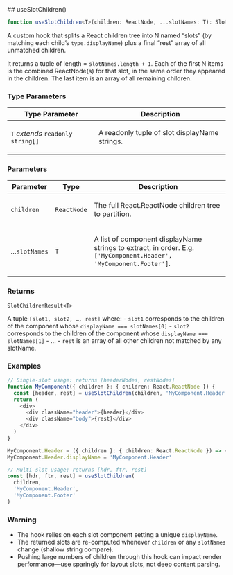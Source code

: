
[//]: # (Do not edit directly)
[//]: # (Generated by the Cocokits TypeDoc custom theme)



<Meta title='Utils/Use Slot Children'/>
<MdxPage breadcrumb='Utils' title='Use Slot Children' tocItems={tocItems} hideThemeSwitcher={true}>
<div>
</div><div id="selection_useslotchildren">
## useSlotChildren()

```ts
function useSlotChildren<T>(children: ReactNode, ...slotNames: T): SlotChildrenResult<T>
```

A custom hook that splits a React children tree into N named “slots” (by
matching each child’s `type.displayName`) plus a final “rest” array of all
unmatched children.

It returns a tuple of length = `slotNames.length + 1`. Each of the first N
items is the combined ReactNode(s) for that slot, in the same order they
appeared in the children. The last item is an array of all remaining children.

### Type Parameters

<div class="arg-type-table-wrapper">
<table class="arg-type-table arg-type-table--full-width">
<thead>
<tr>
<th>Type Parameter</th>
<th class="description-column">Description</th>
</tr>
</thead>
<tbody>
<tr>
<td>

`T` *extends* `readonly string[]`

</td>
<td>

A readonly tuple of slot displayName strings.

</td>
</tr>
</tbody>
</table>
</div>

### Parameters

<div class="arg-type-table-wrapper">
<table class="arg-type-table arg-type-table--full-width">
<thead>
<tr>
<th>Parameter</th>
<th>Type</th>
<th class="description-column">Description</th>
</tr>
</thead>
<tbody>
<tr>
<td>

`children`

</td>
<td>

`ReactNode`

</td>
<td>

The full React.ReactNode children tree to partition.

</td>
</tr>
<tr>
<td>

...`slotNames`

</td>
<td>

`T`

</td>
<td>

A list of component displayName strings to extract, in order.
  E.g. `['MyComponent.Header', 'MyComponent.Footer']`.

</td>
</tr>
</tbody>
</table>
</div>

### Returns

`SlotChildrenResult<T>`

A tuple `[slot1, slot2, …, rest]` where:
    - `slot1` corresponds to the children of the component whose
      `displayName === slotNames[0]`
    - `slot2` corresponds to the children of the component whose
      `displayName === slotNames[1]`
    - …
    - `rest` is an array of all other children not matched by any slotName.

### Examples

```ts
// Single-slot usage: returns [headerNodes, restNodes]
function MyComponent({ children }: { children: React.ReactNode }) {
  const [header, rest] = useSlotChildren(children, 'MyComponent.Header')
  return (
    <div>
      <div className="header">{header}</div>
      <div className="body">{rest}</div>
    </div>
  )
}

MyComponent.Header = ({ children }: { children: React.ReactNode }) => <>{children}</>
MyComponent.Header.displayName = 'MyComponent.Header'
```

```ts
// Multi-slot usage: returns [hdr, ftr, rest]
const [hdr, ftr, rest] = useSlotChildren(
  children,
  'MyComponent.Header',
  'MyComponent.Footer'
)
```

### Warning

- The hook relies on each slot component setting a unique `displayName`.
- The returned slots are re-computed whenever `children` or any
  `slotNames` change (shallow string compare).
- Pushing large numbers of children through this hook can impact render
  performance—use sparingly for layout slots, not deep content parsing.

</div>
</MdxPage>
